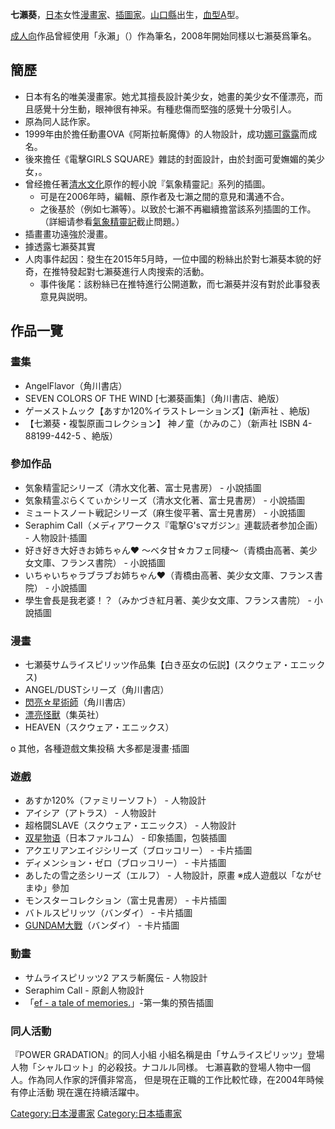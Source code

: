 {{Japanese|japanese=七瀬 葵|kana=ななせ あおい|romaji=Nanase Aoi}}

'''七瀨葵'''，[[日本|日本]]女性[[漫畫家|漫畫家]]、[[插圖家|插圖家]]。[[山口縣|山口縣]]出生，[[血型|血型]]A型。

[[成人向|成人向]]作品曾經使用「永瀨{{lang|ja|まゆ}}」（{{lang|ja|永瀬まゆ}}）作為筆名，2008年開始同樣以七瀨葵爲筆名。

== 簡歷 ==
{{Unreferencedsect}}
*日本有名的唯美漫畫家。她尤其擅長設計美少女，她畫的美少女不僅漂亮，而且感覺十分生動，眼神很有神采。有種悲傷而堅強的感覺十分吸引人。
*原為同人誌作家。
*1999年由於擔任動畫OVA《阿斯拉斬魔傳》的人物設計，成功{{By whom|設計}}[[娜可露露|娜可露露]]而成名。
*後來擔任《電擊GIRLS SQUARE》雜誌的封面設計，由於封面可愛嫵媚的美少女，{{or|使雜誌的銷量增加2-3倍}}。
*曾经擔任著[[清水文化|清水文化]]原作的輕小說『氣象精靈記』系列的插圖。
**可是在2006年時，編輯、原作者及七瀨之間的意見和溝通不合。
**之後基於{{Which|各種原因}}（例如七瀨{{fact|用自己的個人網頁發表向原作者進行誹謗中傷}}等）。以致於七瀨不再繼續擔當該系列插圖的工作。（詳細请参看[[氣象精靈記|氣象精靈記]]截止問題。）
*插畫畫功遠強於漫畫。
*據{{who|相關人員}}透露七瀨葵其實{{By whom|并非日本人}}
*人肉事件起因：發生在2015年5月時，一位中國的粉絲出於對七瀨葵本貌的好奇，在推特發起對七瀨葵進行人肉搜索的活動。
**事件後尾：該粉絲已在推特進行公開道歉，而七瀨葵并沒有對於此事發表意見與説明。

== 作品一覽 ==
=== 畫集 ===
* AngelFlavor（角川書店）
* SEVEN COLORS OF THE WIND [七瀬葵画集]（角川書店、絶版）
* ゲーメストムック【あすか120%イラストレーションズ】(新声社 、絶版)
* 【七瀬葵・複製原画コレクション】 神ノ童（かみのこ）（新声社 ISBN 4-88199-442-5 、絶版）

=== 參加作品 ===
* 気象精霊記シリーズ（清水文化著、富士見書房） - 小說插圖
* 気象精霊ぷらくてぃかシリーズ（清水文化著、富士見書房） - 小說插圖
* ミュートスノート戦記シリーズ（麻生俊平著、富士見書房） - 小說插圖
* Seraphim Call（メディアワークス『電撃G'sマガジン』連載読者参加企画） - 人物設計·插圖
* 好き好き大好きお姉ちゃん♥ 〜ベタ甘☆カフェ同棲〜（青橋由高著、美少女文庫、フランス書院） - 小說插圖
* いちゃいちゃラブラブお姉ちゃん♥（青橋由高著、美少女文庫、フランス書院） - 小說插圖
* 學生會長是我老婆！？（みかづき紅月著、美少女文庫、フランス書院） - 小說插圖

=== 漫畫 ===
* 七瀬葵サムライスピリッツ作品集【白き巫女の伝説】(スクウェア・エニックス)
* ANGEL/DUSTシリーズ（角川書店）
* [[閃亮☆星術師|閃亮☆星術師]]（角川書店）
* [[漂亮怪獸|漂亮怪獸]]（集英社）
* HEAVEN（スクウェア・エニックス）
o 其他，各種遊戲文集投稿 大多都是漫畫·插圖

=== 遊戲 ===
* あすか120%（ファミリーソフト） - 人物設計
* アイシア（アトラス） - 人物設計
* 超格闘SLAVE（スクウェア・エニックス） - 人物設計
* [[双星物语|双星物语]]（日本ファルコム） - 印象插圖，包裝插圖
* アクエリアンエイジシリーズ（ブロッコリー） - 卡片插圖
* ディメンション・ゼロ（ブロッコリー） - 卡片插圖
* あしたの雪之丞シリーズ（エルフ） - 人物設計，原畫 ※成人遊戲以「ながせまゆ」參加
* モンスターコレクション（富士見書房） - 卡片插圖
* バトルスピリッツ（バンダイ） - 卡片插圖
* [[GUNDAM大戰|GUNDAM大戰]]（バンダイ） - 卡片插圖

=== 動畫 ===
* サムライスピリッツ2 アスラ斬魔伝 - 人物設計
* Seraphim Call - 原創人物設計
*「[[ef_-_a_tale_of_memories.|ef - a tale of memories.]]」-第一集的預告插圖

=== 同人活動 ===
『POWER GRADATION』的同人小組
小組名稱是由「サムライスピリッツ」登場人物「シャルロット」的必殺技。ナコルル同様。
七瀨喜歡的登場人物中一個人。作為同人作家的評價非常高，
但是現在正職的工作比較忙碌，在2004年時候有停止活動
現在還在持續活躍中。

{{DEFAULTSORT:Nanase Aoi}}
[[Category:日本漫畫家|Category:日本漫畫家]]
[[Category:日本插畫家|Category:日本插畫家]]